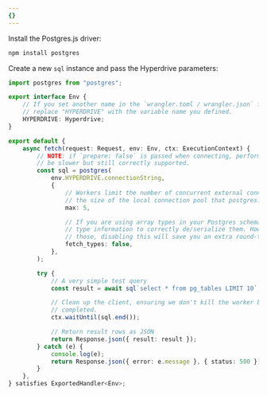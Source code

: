 ```yaml
---
{}
---
```


Install the Postgres.js driver:

```sh
npm install postgres
```

Create a new `sql` instance and pass the Hyperdrive parameters:

```ts
import postgres from "postgres";

export interface Env {
	// If you set another name in the `wrangler.toml / wrangler.json` file as the value for 'binding',
	// replace "HYPERDRIVE" with the variable name you defined.
	HYPERDRIVE: Hyperdrive;
}

export default {
	async fetch(request: Request, env: Env, ctx: ExecutionContext) {
		// NOTE: if `prepare: false` is passed when connecting, performance will
		// be slower but still correctly supported.
		const sql = postgres(
            env.HYPERDRIVE.connectionString,
            {
                // Workers limit the number of concurrent external connections, so be sure to limit
                // the size of the local connection pool that postgres.js may establish.
                max: 5,

                // If you are using array types in your Postgres schema, it is necessary to fetch
                // type information to correctly de/serialize them. However, if you are not using
                // those, disabling this will save you an extra round-trip every time you connect.
                fetch_types: false,
            },
        );

		try {
			// A very simple test query
			const result = await sql`select * from pg_tables LIMIT 10`;

			// Clean up the client, ensuring we don't kill the worker before that is
			// completed.
			ctx.waitUntil(sql.end());

			// Return result rows as JSON
			return Response.json({ result: result });
		} catch (e) {
			console.log(e);
			return Response.json({ error: e.message }, { status: 500 });
		}
	},
} satisfies ExportedHandler<Env>;
```